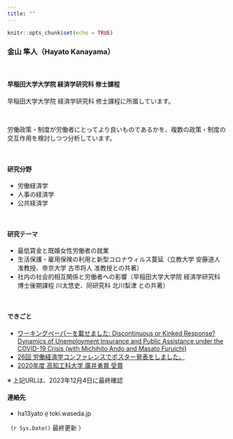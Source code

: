 ```yaml
---
title: ""
---
```


```r
knitr::opts_chunk$set(echo = TRUE)
```

<!-- Google tag (gtag.js) -->
<script async src="https://www.googletagmanager.com/gtag/js?id=G-FXEQV713CW"></script>
<script>
  window.dataLayer = window.dataLayer || [];
  function gtag(){dataLayer.push(arguments);}
  gtag('js', new Date());

  gtag('config', 'G-FXEQV713CW');
</script>


### 金山 隼人（Hayato Kanayama）

\ 

#### 早稲田大学大学院 経済学研究科 修士課程


早稲田大学大学院 経済学研究科 修士課程に所属しています。 

\ 

労働政策・制度が労働者にとってより良いものであるかを、複数の政策・制度の交互作用を検討しつつ分析しています。



\ 

#### 研究分野

- 労働経済学
- 人事の経済学
- 公共経済学

\ 

#### 研究テーマ

- 最低賃金と既婚女性労働者の就業
- 生活保護・雇用保険の利用と新型コロナウィルス蔓延（立教大学 安藤道人 准教授、帝京大学 古市将人 准教授との共著）
- 社内の社会的相互関係と労働者への影響（早稲田大学大学院 経済学研究科 博士後期課程 川太悠史、同研究科 北川梨津 との共著）

\ 

#### できごと

- [ワーキングペーパーを載せました: Discontinuous or Kinked Response? Dynamics of Unemployment Insurance and Public Assistance under the COVID-19 Crisis (with Michihito Ando and Masato Furuichi)](https://papers.ssrn.com/sol3/papers.cfm?abstract_id=4617281)
- [26回 労働経済学コンファレンスでポスター発表をしました。](https://sites.google.com/site/kansailabor/conference/26th?authuser=0)
- [2020年度 高知工科大学 廣井勇賞 受賞](https://www.kochi-tech.ac.jp/news/img/874d9183fe1f3661a60067d98f550bdf.pdf) 

※ 上記URLは、2023年12月4日に最終確認

#### 連絡先

- ha13yato `@` toki.waseda.jp

（`r Sys.Date()` 最終更新 ）

